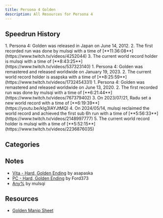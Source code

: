 ```yaml
---
title: Persona 4 Golden
description: All Resources for Persona 4
---
```



<DocsHero 
    content="Persona 4 is the fourth mainline entry in the persona series."
    srcUrl={cover}
    alt="Persona 4 Cover"
/>

<LinkCard title="Leaderboards" href="https://www.speedrun.com/p4g" description="See all the submitted runs on Speedrun.com"/>

## Speedrun History
<Tabs syncKey='persona4'>
    <TabItem label="Hard, Golden Ending - Legacy">
        <Steps>
            1. Persona 4: Golden was released in Japan on June 14, 2012.
            2. The first recorded run was done by mulsqi with a time of [**11:36:08**](https://www.twitch.tv/videos/4252044)
            3. The current world record holder is mulsqi with a time of [**8:43:25**](https://www.twitch.tv/videos/537323140)
        </Steps>
    </TabItem>
    <TabItem label="Hard, Golden Ending - Remaster">
        <Steps>
            1. Persona 4: Golden was remastered and released worldwide on January 19, 2023.
            2. The current world record holder is asapska with a time of [**8:25:59**](https://www.twitch.tv/videos/1732454331)
        </Steps>
    </TabItem>
    <TabItem label="Hard, Golden Ending - PC">
        <Steps>
            1. Persona 4: Golden was remastered and released worldwide on June 13, 2020.
            2. The first recorded run was done by mulsqi with a time of [**6:21:44**](https://www.twitch.tv/videos/767379402)
            3. On 2023/07/21, Radu set a new world record with a time of [**6:19:39**](https://youtu.be/kIg3IAYJtMQ)
            4. On 2024/05/14, mulsqi reclaimed the world record and achieved the first sub 6h run with a time of [**5:56:33**](https://www.twitch.tv/videos/2148997777)
            5. The current world record holder is mulsqi with a time of [**5:52:15**](https://www.twitch.tv/videos/2236876035)
        </Steps>
    </TabItem>
</Tabs>

## Categories
<CardGrid>
    <Card title="Hard, Golden Ending"></Card>
    <Card title="Hard, Golden Ending NMG"></Card>
    <Card title="Very Hard, Golden Ending"></Card>
    <Card title="Any%"></Card>
    <Card title="NG+, Golden Ending"></Card>
</CardGrid>

## Notes
- [Vita - Hard, Golden Ending](https://www.speedrun.com/ja-JP/p4g/guides/itd10) by asapaska
- [PC - Hard, Golden Ending](https://www.speedrun.com/ja-JP/p4g/guides/g2225) by Ford373
- [Any%](https://pastebin.com/E8dEq0yD) by mulsqi

## Resources
- [Golden Manip Sheet](https://docs.google.com/spreadsheets/d/1azMTPr7T1naao0vXywZMd1p3SvFHBeCUFKIxmMHif-4/edit#gid=0)